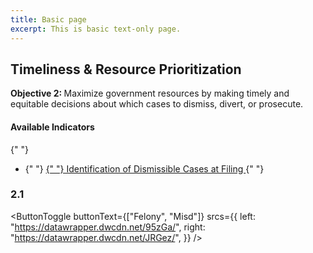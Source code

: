 ```yaml
---
title: Basic page
excerpt: This is basic text-only page.
---
```



<Section py="2|4|8|10">
  <Container>
    <Grid col="1|2" gap="4|8|12" alignItems="center">
      <Flexbox
        flexDirection="column"
        alignItems="center|flex-start"
        textAlign="center|left"
      >
        <H2 m="0" fontWeight="extrabold" lineHeight="tight">
          Timeliness & Resource Prioritization
        </H2>
        <P fontSize="xl|2xl" mt="2">
          <strong>Objective 2: </strong> Maximize government resources by making
          timely and equitable decisions about which cases to dismiss, divert,
          or prosecute.
        </P>
      </Flexbox>
      <P>
        <H4 m="0">Available Indicators </H4>{" "}
        <ul>
          <li>
            {" "}
            <a href="#ability-identify-dismissable">
              {" "}
              Identification of Dismissible Cases at Filing
            </a>{" "}
          </li>
        </ul>
      </P>
    </Grid>
  </Container>
</Section>

<Container>


<Section maxWidth="750px">


<a name="ppi-2.1"> </a>

### 2.1

<DataWrapChart
  title="Ability to Identify Dismissible Cases at Filing"
  src="https://datawrapper.dwcdn.net/GwDgJ/2/"
/>

<a name="ability-identify-dismissable"> </a>

<ButtonToggle
  buttonText={["Felony", "Misd"]}
  srcs={{
    left: "https://datawrapper.dwcdn.net/95zGa/",
    right: "https://datawrapper.dwcdn.net/JRGez/",
  }}
/>

</Section>


</Container>

